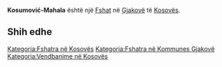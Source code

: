 {{Fshat në Kosovës
 | Emri                = Kosumović-Mahala
| srp_N_name = Kosumović-Mahala
| srp_N_FULL_NAME_RO = Kosumović-Mahala
| srp_N_FULL_NAME_ND_RO = Kosumovic-Mahala
| srp_N_SORT_NAME_RG = KOSUMOVICMAHALA
| srp_N_FULL_NAME_RG = Kosumović-Mahala
| srp_N_FULL_NAME_ND_RG = Kosumovic-Mahala

 | Emri (Rasa dhanore) = 
 | Figura              = 
 | Shteti              = Kosovo
 | Komuna              = Gjakovë
 | Kodi postar         = 
 | Sipërfaqja          = 

 | Popullsia           = 

 | Regj. i popullsisë  = 
 | Dend. e popullsisë  = 
 | Faqja zyrtare       = 
 <!--- Koordinatat ----> 
 | Gjerësia            = 42.307778
 | Gjatësia            = 21.1175
 | Lartësia            = 
}}
'''Kosumović-Mahala''' është një [[Fshat]] në [[Gjakovë]] të [[Kosovës]].

<!-- == Gjeografia == -->
<!-- == Historia == -->
<!-- == Demografia == -->
== Shih edhe ==
{{Komuna Gjakovë}}
{{Kosovo-Administrata-Cung}}

[[Kategoria:Fshatra në Kosovës]]
[[Kategoria:Fshatra në Kommunes Gjakovë]]
[[Kategoria:Vendbanime në Kosovës]]